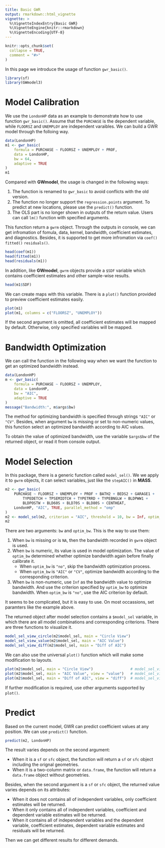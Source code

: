 ```yaml
---
title: Basic GWR
output: rmarkdown::html_vignette
vignette: >
  %\VignetteIndexEntry{Basic GWR}
  %\VignetteEngine{knitr::rmarkdown}
  %\VignetteEncoding{UTF-8}
---
```


```r
knitr::opts_chunk$set(
  collapse = TRUE,
  comment = "#>"
)
```

In this page we introduce the usage of function `gwr_basic()`.

```r
library(sf)
library(GWmodel3)
```

# Model Calibration

We use the `LondonHP` data as an example to demonstrate how to use function `gwr_basic()`.
Assume that the `PURCHASE` is the dependent variable, while `FLOORSZ` and `UNEMPLOY` are independent varaibles.
We can build a GWR model through the folloing way.

```r
data(LondonHP)
m1 <- gwr_basic(
    formula = PURCHASE ~ FLOORSZ + UNEMPLOY + PROF,
    data = LondonHP,
    bw = 64,
    adaptive = TRUE
)
m1
```

Compared with **GWmodel**, the usage is changed in the following ways:

1. The function is renamed to `gwr_basic` to avoid conflicts with the old version.
2. The function no longer support the `regression.points` argument. To predict at new locations, please use the `predict()` function.
3. The OLS part is no longer shown in outputs of the return value. Users can call `lm()` function with specified arguments.

This function return a `gwrm` object.
Through the outputs in console, we can get infromation of fomula, data, kernel, bandwidth, coefficient estimates, and diagnostics.
Besides, it is supported to get more infromation via `coef()` `fitted()` `residuals()`.

```r
head(coef(m1))
head(fitted(m1))
head(residuals(m1))
```

In addition, like **GWmodel**, `gwrm` objects provide a `$SDF` variable which contains coefficient estimates and other sample-wise results.

```r
head(m1$SDF)
```

We can create maps with this variable. There is a `plot()` function provided to preview coefficient estimates easily.

```r
plot(m1)
plot(m1, columns = c("FLOORSZ", "UNEMPLOY"))
```

If the second argument is omitted, all coefficient estimates will be mapped by default.
Otherwise, only specified variables will be mapped.

# Bandwidth Optimization

We can call the function in the following way when we want the function to get an optimized bandwidth instead.

```r
data(LondonHP)
m <- gwr_basic(
    formula = PURCHASE ~ FLOORSZ + UNEMPLOY,
    data = LondonHP,
    bw = "AIC",
    adaptive = TRUE
)
message("Bandwidth:", m$args$bw)
```

The method for optimizing bandwidth is specified through strings `"AIC"` or `"CV"`.
Besides, when argument `bw` is missing or set to non-numeric values, this function select an optimized bandwidth according to AIC values.

To obtain the value of optimized bandwidth, use the variable `$args$bw` of the returned object,
or read it from console output.

# Model Selection

In this package, there is a generic function called `model_sel()`.
We we apply it to `gwrm` objects, it can select variables, just like the `stepAIC()` in **MASS**.

```r
m2 <- gwr_basic(
    PURCHASE ~ FLOORSZ + UNEMPLOY + PROF + BATH2 + BEDS2 + GARAGE1 +
        TYPEDETCH + TPSEMIDTCH + TYPETRRD + TYPEBNGLW + BLDPWW1 +
        BLDPOSTW + BLD60S + BLD70S + BLD80S + CENTHEAT,
    LondonHP, "AIC", TRUE, parallel_method = "omp"
)
m2 <- model_sel(m2, criterion = "AIC", threshold = 10, bw = Inf, optim_bw = "AIC")
m2
```

There are two arguments: `bw` and `optim_bw`. This is the way to use them:

1.  When `bw` is missing or is `NA`, then the bandwidth recorded in `gwrm` object is used.
2.  When `bw` is numeric, its value is used in model optimization.
    The value of `optim_bw` determined whether optimize bandwidth again before finally calibrate it.
    - When `optim_bw` is `"no"`, skip the bandwidth optimization process.
    - When `optim_bw` is `"AIC"` or `"CV"`, optimize bandwidth according to the corresponding criterion.
3.  When `bw` is non-numeric, use `Inf` as the bandwidth value to optimize bandwidth.
    And use the criterion specified by `optim_bw` to optimize bandwidth.
    When `optim_bw` is `"no"`, use the AIC criterion by default.

It seems to be complicated, but it is easy to use.
On most occassions, set paramters like the example above.

The returned object after model selection contains a `$model_sel` variable,
in which there are all model combinations and corresponding criterions.
There are three functions to visualize it.

```r
model_sel_view_circle(m2$model_sel, main = "Circle View")
model_sel_view_value(m2$model_sel, main = "AIC Value")
model_sel_view_diff(m2$model_sel, main = "Diff of AIC")
```

We can also use the universal `plot()` function which will make some modification to layouts.

```r
plot(m2$model_sel, main = "Circle View")                 # model_sel_view_circle
plot(m2$model_sel, main = "AIC Value", view = "value")   # model_sel_view_value
plot(m2$model_sel, main = "Diff of AIC", view = "diff")  # model_sel_view_diff
```

If further modification is required, use other arguments supported by `plot()`.

# Predict

Based on the current model, GWR can predict coefficient values at any position.
We can use `predict()` function.

```r
predict(m2, LondonHP)
```

The result varies depends on the second argument:

- When it is a `sf` or `sfc` object, the function will return a `sf` or `sfc` object including the orignal geometries.
- When it is a two-column matrix or `data.frame`, the function will return a `data.frame` object without geometries.

Besides, when the second argument is a `sf` or `sfc` object, the returned value varies depends on its attributes:

- When it does not contains all of independent variables, only coefficient estimates will be returned.
- When it only contains all of independent variables, coefficient and dependent variable estimates will be returned.
- When it contains all of independent variables and the dependent variable, coefficient estimates, dependent variable estimates and residuals will be returned.

Then we can get different results for different demands.
